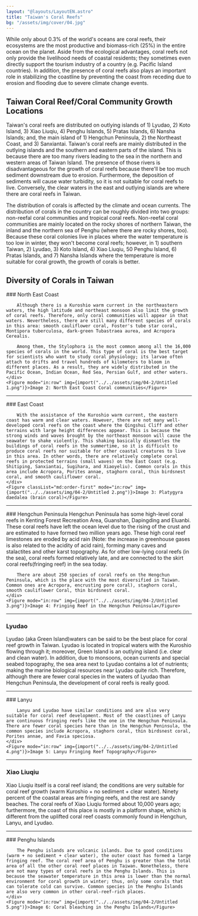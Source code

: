 ```yaml
---
layout: "@layouts/LayoutEN.astro"
title: "Taiwan's Coral Reefs"
bg: "/assets/img/cover/04.jpg"
---
```


While only about 0.3% of the world's oceans are coral reefs, their ecosystems are the most productive and biomass-rich (25%) in the entire ocean on the planet. Aside from the ecological advantages, coral reefs not only provide the livelihood needs of coastal residents; they sometimes even directly support the tourism industry of a country (e.g. Pacific Island countries). In addition, the presence of coral reefs also plays an important role in stabilizing the coastline by preventing the coast from receding due to erosion and flooding due to severe climate change events.

<Figure mode="float-right" img={import("../../assets/img/04-2/Untitled.png")} imageFit="inside"></Figure>

## Taiwan Coral Reef/Coral Community Growth Locations

Taiwan's coral reefs are distributed on outlying islands of 1) Lyudao, 2) Koto Island, 3) Xiao Liuqiu, 4) Penghu Islands, 5) Pratas Islands, 6) Nansha Islands; and, the main island of 1) Hengchun Peninsula, 2) the Northeast Coast, and 3) Sanxiantai. Taiwan's coral reefs are mainly distributed in the outlying islands and the southern and eastern parts of the island. This is because there are too many rivers leading to the sea in the northern and western areas of Taiwan Island. The presence of those rivers is disadvantageous for the growth of coral reefs because there'll be too much sediment downstream due to erosion. Furthermore, the deposition of sediments will cause water turbidity, so it is not suitable for coral reefs to live. Conversely, the clear waters in the east and outlying islands are where there are coral reefs in Taiwan.

The distribution of corals is affected by the climate and ocean currents. The distribution of corals in the country can be roughly divided into two groups: non-reefal coral communities and tropical coral reefs. Non-reefal coral communities are mainly located on the rocky shores of northern Taiwan, the inland and the northern sea of Penghu (where there are rocky shores, too). Because these coral colonies live in places where the water temperature is too low in winter, they won't become coral reefs; however, in 1) southern Taiwan, 2) Lyudao, 3) Koto Island, 4) Xiao Liuqiu, 50 Penghu Island, 6) Pratas Islands, and 7) Nansha Islands where the temperature is more suitable for coral growth, the growth of corals is better. 

## Diversity of Corals in Taiwan

<Row>
    <div>
        ### North East Coast

        Although there is a Kuroshio warm current in the northeastern waters, the high latitude and northeast monsoon also limit the growth of coral reefs. Therefore, only coral communities will appear in that waters. Nevertheless, there are still many different species of corals in this area: smooth cauliflower coral, Foster's tube star coral, Montipora tuberculosa, dark-green Tubastraea aurea, and Acropora Cerealis.

        Among them, the Stylophora is the most common among all the 16,000 species of corals in the world. This type of coral is the best target for scientists who want to study coral physiology; its larvae often attach to drifts and travel hundreds of kilometers to bloom in different places. As a result, they are widely distributed in the Pacific Ocean, Indian Ocean, Red Sea, Persian Gulf, and other waters.
    </div>
    <Figure mode="in:row" img={import("../../assets/img/04-2/Untitled 1.png")}>Image 2: North East Coast Coral communities</Figure>
</Row>

<hr class="mb-2" />

<Row>
    <div>
        ### East Coast

        With the assistance of the Kuroshio warm current, the eastern coast has warm and clear waters. However, there are not many well-developed coral reefs on the coast where the Qingshui Cliff and other terrains with large height differences appear. This is because the strong winds and waves brought by the northeast monsoon will cause the seawater to shake violently. This shaking basically dismantles the buildings of coral reefs in the summertime, so it is difficult to produce coral reefs nor suitable for other coastal creatures to live in this area. In other words, there are relatively complete coral reefs in protected terrains (small waves) on the East Coast (e.g. Shitiping, Sanxiantai, Sugihara, and Xiaoyeliu). Common corals in this area include Acropora, Porites annae, staghorn coral, thin birdsnest coral, and smooth cauliflower coral.
    </div>
    <Figure classList="md:order-first" mode="in:row" img={import("../../assets/img/04-2/Untitled 2.png")}>Image 3: Platygyra daedalea (brain coral)</Figure>
</Row>

<hr class="mb-2" />

<Row>
    <div>
        ### Hengchun Peninsula
        Hengchun Peninsula has some high-level coral reefs in Kenting Forest Recreation Area, Guanshan, Dapingding and Eluanbi. These coral reefs have left the ocean level due to the rising of the crust and are estimated to have formed two million years ago. These high coral reef limestones are eroded by acid rain (Note: the increase in greenhouse gases is also related to the acidity of acid rain), forming many caves and stalactites and other karst topography. As for other low-lying coral reefs (in the sea), coral reefs formed relatively late, and are connected to the skirt coral reefs(fringing reef) in the sea today.

        There are about 250 species of coral reefs on the Hengchun Peninsula, which is the place with the most diversified in Taiwan. Common ones are Acropora, encrusting pore coral), staghorn coral, smooth cauliflower Coral, thin birdsnest coral. 
    </div>
    <Figure mode="in:row" img={import("../../assets/img/04-2/Untitled 3.png")}>Image 4: Fringing Reef in the Hengchun Peninsula</Figure>
</Row>

<hr class="mb-2" />

### Lyudao

Lyudao (aka Green Island)waters can be said to be the best place for coral reef growth in Taiwan. Lyudao is located in tropical waters with the Kuroshio flowing through it; moreover, Green Island is an outlying island (i.e. clear and clean water). In addition, due to monsoons, ocean currents and special seabed topography, the sea area next to Lyudao contains a lot of nutrients; making the marine biological resources near Lyudao quite rich. Therefore, although there are fewer coral species in the waters of Lyudao than Hengchun Peninsula, the development of coral reefs is really good.

<hr class="mb-2" />

<Row>
    <div>
        ### Lanyu

        Lanyu and Lyudao have similar conditions and are also very suitable for coral reef development. Most of the coastlines of Lanyu are continuous fringing reefs like the one in the Hengchun Peninsula. There are fewer coral species here than in the Hengchun Peninsula, the common species include Acropora, staghorn coral, thin birdsnest coral, Porites annae, and Favia speciosa. 
    </div>
    <Figure mode="in:row" img={import("../../assets/img/04-2/Untitled 4.png")}>Image 5: Lanyu Fringing Reef Topography</Figure>
</Row>

<hr class="mb-2" />

### Xiao Liuqiu

Xiao Liuqiu itself is a coral reef island; the conditions are very suitable for coral reef growth (warm Kuroshio + no sediment + clear water). Ninety percent of the coastal areas are fringing reefs, and the rest are sandy beaches. The coral reefs of Xiao Liuqiu formed about 10,000 years ago; furthermore, the coast of this place is mostly in a platform shape, which is different from the uplifted coral reef coasts commonly found in Hengchun, Lanyu, and Lyudao.

<hr class="mb-2" />

<Row>
    <div>
        ### Penghu Islands

        The Penghu islands are volcanic islands. Due to good conditions (warm + no sediment + clear water), the outer coast has formed a large fringing reef. The coral reef area of Penghu is greater than the total area of all the other coral reef places in Taiwan. Nonetheless, there are not many types of coral reefs in the Penghu Islands. This is because the seawater temperature in this area is lower than the normal environment for coral growth in winter; thus, only some corals that can tolerate cold can survive. Common species in the Penghu Islands are also very common in other coral-reef-rich places. 
    </div>
    <Figure mode="in:row" img={import("../../assets/img/04-2/Untitled 5.png")}>Image 6: Coral bleaching in the Penghu Islands</Figure>
</Row>
